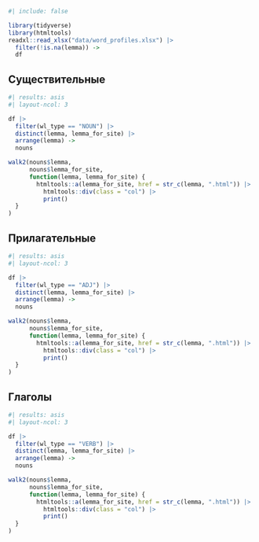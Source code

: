 ```r
#| include: false

library(tidyverse)
library(htmltools)
readxl::read_xlsx("data/word_profiles.xlsx") |> 
  filter(!is.na(lemma)) ->
  df
```


::: {.panel-tabset}

## Существительные

```r
#| results: asis
#| layout-ncol: 3

df |> 
  filter(wl_type == "NOUN") |> 
  distinct(lemma, lemma_for_site) |> 
  arrange(lemma) ->
  nouns

walk2(nouns$lemma, 
      nouns$lemma_for_site,
      function(lemma, lemma_for_site) {
        htmltools::a(lemma_for_site, href = str_c(lemma, ".html")) |>
          htmltools::div(class = "col") |>
          print()
  }
)
```


## Прилагательные

```r
#| results: asis
#| layout-ncol: 3

df |> 
  filter(wl_type == "ADJ") |> 
  distinct(lemma, lemma_for_site) |> 
  arrange(lemma) ->
  nouns

walk2(nouns$lemma, 
      nouns$lemma_for_site,
      function(lemma, lemma_for_site) {
        htmltools::a(lemma_for_site, href = str_c(lemma, ".html")) |>
          htmltools::div(class = "col") |>
          print()
  }
)
```


## Глаголы

```r
#| results: asis
#| layout-ncol: 3

df |> 
  filter(wl_type == "VERB") |> 
  distinct(lemma, lemma_for_site) |> 
  arrange(lemma) ->
  nouns

walk2(nouns$lemma, 
      nouns$lemma_for_site,
      function(lemma, lemma_for_site) {
        htmltools::a(lemma_for_site, href = str_c(lemma, ".html")) |>
          htmltools::div(class = "col") |>
          print()
  }
)
```

:::